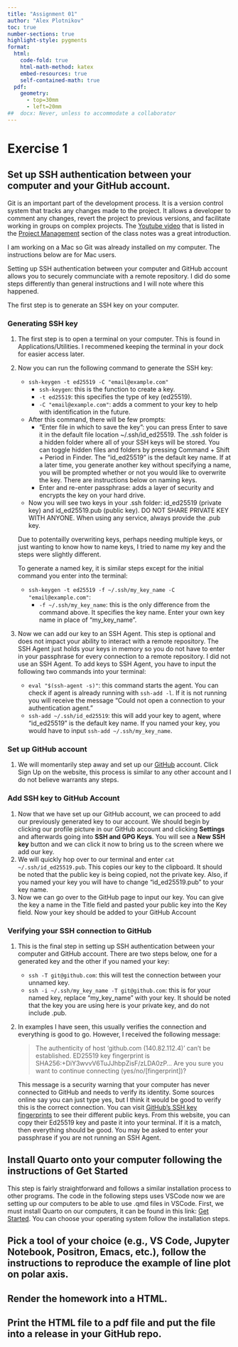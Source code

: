 ```yaml
---
title: "Assignment 01"
author: "Alex Plotnikov"
toc: true
number-sections: true
highlight-style: pygments
format: 
  html: 
    code-fold: true
    html-math-method: katex
    embed-resources: true
    self-contained-math: true	
  pdf: 
    geometry: 
      - top=30mm
      - left=20mm
##  docx: Never, unless to accommodate a collaborator
---
```



# Exercise 1

## Set up SSH authentication between your computer and your GitHub account.

Git is an important part of the development process.  It is a version control system that tracks any changes made to the project.
It allows a developer to comment any changes, revert the project to previous versions, and facilitate working in groups on complex projects.
The [Youtube video](https://www.youtube.com/watch?v=RGOj5yH7evk) that is listed in the [Project Management](https://statds.github.io/ids-f25/git.html) section of the class notes was a great introduction.

I am working on a Mac so Git was already installed on my computer.  The instructions below are for Mac users.

Setting up SSH authentication between your computer and GitHub account allows you to securely communciate with a remote repository.
I did do some steps differently than general instructions and I will note where this happened.

The first step is to generate an SSH key on your computer.

### Generating SSH key

 1. The first step is to open a terminal on your computer.  This is found in Applications/Utilities.  I recommened keeping the terminal in your dock for easier access later.
 2. Now you can run the following command to generate the SSH key:
    + `ssh-keygen -t ed25519 -C "email@example.com"`
      + `ssh-keygen`: this is the function to create a key.
      + `-t ed25519`: this specifies the type of key (ed25519).
      + `-C "email@example.com"`: adds a comment to your key to help with identification in the future.
    + After this command, there will be few prompts:
      + "Enter file in which to save the key": you can press Enter to save it in the default file location ~/.ssh/id_ed25519.
      The .ssh folder is a hidden folder where all of your SSH keys will be stored.  You can toggle hidden files and folders by pressing Command + Shift + Period in Finder.  The "id_ed25519" is the default key name.
      If at a later time, you generate another key without specifying a name, you will be prompted whether or not you would like to overwrite the key.  There are instructions below on naming keys.
      + Enter and re-enter passphrase: adds a layer of security and encrypts the key on your hard drive.
    + Now you will see two keys in your .ssh folder: id_ed25519 (private key) and id_ed25519.pub (public key).  DO NOT SHARE PRIVATE KEY WITH ANYONE.
    When using any service, always provide the .pub key.

    Due to potentailly overwriting keys, perhaps needing multiple keys, or just wanting to know how to name keys, I tried to name my key and the steps were slightly different.

    To generate a named key, it is similar steps except for the initial command you enter into the terminal:
    + `ssh-keygen -t ed25519 -f ~/.ssh/my_key_name -C "email@example.com"`:
      + `-f ~/.ssh/my_key_name`: this is the only difference from the command above.  It specifies the key name.  Enter your own key name in place of "my_key_name".
3. Now we can add our key to an SSH Agent.  This step is optional and does not impact your ability to interact with a remote repository.
The SSH Agent just holds your keys in memory so you do not have to enter in your passphrase for every connection to a remote repository.  I did not use an SSH Agent.
To add keys to SSH Agent, you have to input the following two commands into your terminal:
    + `eval "$(ssh-agent -s)"`: this command starts the agent.  You can check if agent is already running with `ssh-add -l`.
    If it is not running you will receive the message "Could not open a connection to your authentication agent."
    + `ssh-add ~/.ssh/id_ed25519`: this will add your key to agent, where "id_ed25519" is the default key name.
    If you named your key, you would have to input `ssh-add ~/.ssh/my_key_name`.

### Set up GitHub account

1. We will momentarily step away and set up our [GitHub](https://github.com/) account.
Click Sign Up on the website, this process is similar to any other account and I do not believe warrants any steps.

### Add SSH key to GitHub Account

1. Now that we have set up our GitHub account, we can proceed to add our previously generated key to our account.
We should begin by clicking our profile picture in our GitHub account and clicking **Settings** and afterwards going into **SSH and GPG Keys**.
You will see a **New SSH key** button and we can click it now to bring us to the screen where we add our key.
2. We will quickly hop over to our terminal and enter `cat ~/.ssh/id_ed25519.pub`.  This copies our key to the clipboard.  It should be noted that the public key is being copied, not the private key.  Also, if you named your key you will have to change "id_ed25519.pub" to your key name.
3. Now we can go over to the GitHub page to input our key.  You can give the key a name in the Title field and pasted your public key into the Key field.
Now your key should be added to your GitHub Account

### Verifying your SSH connection to GitHub

1. This is the final step in setting up SSH authentication between your computer and GitHub account.
There are two steps below, one for a generated key and the other if you named your key:
    + `ssh -T git@github.com`: this will test the connection between your unnamed key.
    + `ssh -i ~/.ssh/my_key_name -T git@github.com`: this is for your named key, replace "my_key_name" with your key.
    It should be noted that the key you are using here is your private key, and do not include .pub.
2. In examples I have seen, this usually verifies the connection and everything is good to go.  However, I received the following message:

    >The authenticity of host 'github.com (140.82.112.4)' can't be established.
    >ED25519 key fingerprint is SHA256:+DiY3wvvV6TuJJhbpZisF/zLDA0zP...
    >Are you sure you want to continue connecting (yes/no/[fingerprint])?

    This message is a security warning that your computer has never connected to GitHub and needs to verify its identity.
    Some sources online say you can just type yes, but I think it would be good to verify this is the correct connection.
    You can visit [GitHub's SSH key fingerprints](https://docs.github.com/en/authentication/keeping-your-account-and-data-secure/githubs-ssh-key-fingerprints) to see their different public keys.
    From this website, you can copy their Ed25519 key and paste it into your terminal.  If it is a match, then everything should be good.  You may be asked to enter your passphrase if you are not running an SSH Agent.

## Install Quarto onto your computer following the instructions of Get Started

This step is fairly straightforward and follows a similar installation process to other programs.
The code in the following steps uses VSCode now we are setting up our computers to be able to use .qmd files in VSCode.
First, we must install Quarto on our computers, it can be found in this link: [Get Started](https://quarto.org/docs/get-started/).
You can choose your operating system follow the installation steps.

## Pick a tool of your choice (e.g., VS Code, Jupyter Notebook, Positron, Emacs, etc.), follow the instructions to reproduce the example of line plot on polar axis.



## Render the homework into a HTML.



## Print the HTML file to a pdf file and put the file into a release in your GitHub repo.
